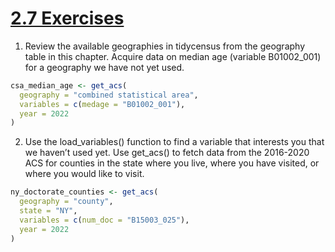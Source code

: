# [2.7 Exercises](https://walker-data.com/census-r/an-introduction-to-tidycensus.html#exercises)

1. Review the available geographies in tidycensus from the geography table in this chapter. Acquire data on median age (variable B01002_001) for a geography we have not yet used.

```r
csa_median_age <- get_acs(
  geography = "combined statistical area",
  variables = c(medage = "B01002_001"),
  year = 2022
)
```

2. Use the load_variables() function to find a variable that interests you that we haven’t used yet. Use get_acs() to fetch data from the 2016-2020 ACS for counties in the state where you live, where you have visited, or where you would like to visit.

```r
ny_doctorate_counties <- get_acs(
  geography = "county",
  state = "NY",
  variables = c(num_doc = "B15003_025"),
  year = 2022
)
```
